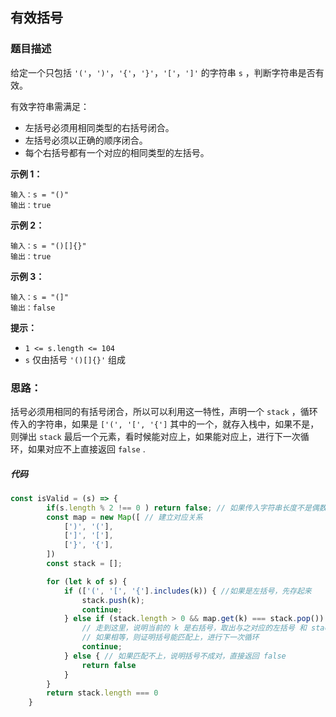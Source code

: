 ## 有效括号
<div className='flex items-center'>
    <ChipDifficult content={'简单'} className='mr-2 text-easyText' />
    <ChipLink
        href={'https://leetcode.cn/problems/valid-parentheses/description/'}
        content={'No.20 有效括号'}
    />
</div>

### 题目描述

给定一个只包括 `'('`，`')'`，`'{'`，`'}'`，`'['`，`']'` 的字符串 `s` ，判断字符串是否有效。

有效字符串需满足：

- 左括号必须用相同类型的右括号闭合。
- 左括号必须以正确的顺序闭合。
- 每个右括号都有一个对应的相同类型的左括号。

**示例 1：**

```
输入：s = "()"
输出：true
```

**示例 2：**

```
输入：s = "()[]{}"
输出：true
```

**示例 3：**

```
输入：s = "(]"
输出：false
```

**提示：**

- `1 <= s.length <= 104`
- `s` 仅由括号 `'()[]{}'` 组成

### 思路：

括号必须用相同的有括号闭合，所以可以利用这一特性，声明一个 `stack` ，循环传入的字符串，如果是 `['(', '[', '{']` 其中的一个，就存入栈中，如果不是，则弹出 `stack` 最后一个元素，看时候能对应上，如果能对应上，进行下一次循环，如果对应不上直接返回 `false` .

##### 代码

```javascript
const isValid = (s) => {
        if(s.length % 2 !== 0 ) return false; // 如果传入字符串长度不是偶数，直接返回 false
        const map = new Map([ // 建立对应关系
            [')', '('],
            [']', '['],
            ['}', '{'],
        ])
        const stack = [];

        for (let k of s) {
            if (['(', '[', '{'].includes(k)) { //如果是左括号，先存起来
                stack.push(k);
                continue;
            } else if (stack.length > 0 && map.get(k) === stack.pop()) {
                // 走到这里，说明当前的 k 是右括号，取出与之对应的左括号 和 stack 中存的最后一个左括号进行对比。
                // 如果相等，则证明括号能匹配上，进行下一次循环
                continue;
            } else { // 如果匹配不上，说明括号不成对，直接返回 false
                return false
            }
        }
        return stack.length === 0
    }
```



